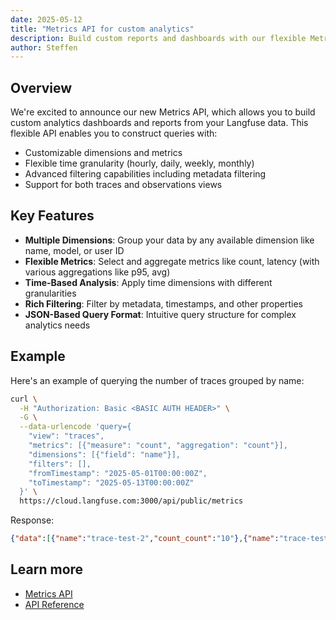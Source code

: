 ```yaml
---
date: 2025-05-12
title: "Metrics API for custom analytics"
description: Build custom reports and dashboards with our flexible Metrics API. Query traces, observations, and scores with custom dimensions, metrics, and time granularity.
author: Steffen
---
```



<ChangelogHeader />

## Overview

We're excited to announce our new Metrics API, which allows you to build custom analytics dashboards and reports from your Langfuse data.
This flexible API enables you to construct queries with:

- Customizable dimensions and metrics
- Flexible time granularity (hourly, daily, weekly, monthly)
- Advanced filtering capabilities including metadata filtering
- Support for both traces and observations views

## Key Features

- **Multiple Dimensions**: Group your data by any available dimension like name, model, or user ID
- **Flexible Metrics**: Select and aggregate metrics like count, latency (with various aggregations like p95, avg)
- **Time-Based Analysis**: Apply time dimensions with different granularities
- **Rich Filtering**: Filter by metadata, timestamps, and other properties
- **JSON-Based Query Format**: Intuitive query structure for complex analytics needs

## Example

Here's an example of querying the number of traces grouped by name:

```bash
curl \
  -H "Authorization: Basic <BASIC AUTH HEADER>" \
  -G \
  --data-urlencode 'query={
    "view": "traces",
    "metrics": [{"measure": "count", "aggregation": "count"}],
    "dimensions": [{"field": "name"}],
    "filters": [],
    "fromTimestamp": "2025-05-01T00:00:00Z",
    "toTimestamp": "2025-05-13T00:00:00Z"
  }' \
  https://cloud.langfuse.com:3000/api/public/metrics
```

Response:

```json
{"data":[{"name":"trace-test-2","count_count":"10"},{"name":"trace-test-3","count_count":"10"},{"name":"trace-test-1","count_count":"10"}]}
```

## Learn more

- [Metrics API](/docs/analytics/metrics-api)
- [API Reference](https://api.reference.langfuse.com/#tag/metrics/GET/api/public/metrics)
